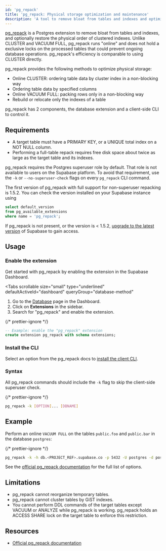 ```yaml
---
id: 'pg_repack'
title: 'pg_repack: Physical storage optimization and maintenance'
description: 'A tool to remove bloat from tables and indexes and optimize physical data order and physical storage'
---
```


[pg_repack](https://github.com/reorg/pg_repack) is a Postgres extension to remove bloat from tables and indexes, and optionally restore the physical order of clustered indexes. Unlike CLUSTER and VACUUM FULL, pg_repack runs "online" and does not hold a exclusive locks on the processed tables that could prevent ongoing database operations. pg_repack's efficiency is comparable to using CLUSTER directly.

pg_repack provides the following methods to optimize physical storage:

- Online CLUSTER: ordering table data by cluster index in a non-blocking way
- Ordering table data by specified columns
- Online VACUUM FULL: packing rows only in a non-blocking way
- Rebuild or relocate only the indexes of a table

pg_repack has 2 components, the database extension and a client-side CLI to control it.

## Requirements

- A target table must have a PRIMARY KEY, or a UNIQUE total index on a NOT NULL column.
- Performing a full-table repack requires free disk space about twice as large as the target table and its indexes.

pg_repack requires the Postgres superuser role by default. That role is not available to users on the Supabase platform. To avoid that requirement, use the `-k` or `--no-superuser-check` flags on every `pg_repack` CLI command.

The first version of pg_repack with full support for non-superuser repacking is 1.5.2. You can check the version installed on your Supabase instance using

```sql
select default_version
from pg_available_extensions
where name = 'pg_repack';
```

If pg_repack is not present, or the version is < 1.5.2, [upgrade to the latest version](/docs/guides/platform/upgrading) of Supabase to gain access.

## Usage

### Enable the extension

Get started with pg_repack by enabling the extension in the Supabase Dashboard.

<Tabs
  scrollable
  size="small"
  type="underlined"
  defaultActiveId="dashboard"
  queryGroup="database-method"
>
<TabPanel id="dashboard" label="Dashboard">

1. Go to the [Database](https://supabase.com/dashboard/project/_/database/tables) page in the Dashboard.
2. Click on **Extensions** in the sidebar.
3. Search for "pg_repack" and enable the extension.

</TabPanel>
<TabPanel id="sql" label="SQL">

{/* prettier-ignore */}
```sql
-- Example: enable the "pg_repack" extension
create extension pg_repack with schema extensions;
```

</TabPanel>
</Tabs>

### Install the CLI

Select an option from the pg_repack docs to [install the client CLI](https://reorg.github.io/pg_repack/#download).

### Syntax

All pg_repack commands should include the `-k` flag to skip the client-side superuser check.

{/* prettier-ignore */}
```sh
pg_repack -k [OPTION]... [DBNAME]
```

## Example

Perform an online `VACUUM FULL` on the tables `public.foo` and `public.bar` in the database `postgres`:

{/* prettier-ignore */}
```sh
pg_repack -k -h db.<PROJECT_REF>.supabase.co -p 5432 -U postgres -d postgres --no-order --table public.foo --table public.bar
```

See the [official pg_repack documentation](https://reorg.github.io/pg_repack/) for the full list of options.

## Limitations

- pg_repack cannot reorganize temporary tables.
- pg_repack cannot cluster tables by GiST indexes.
- You cannot perform DDL commands of the target tables except VACUUM or ANALYZE while pg_repack is working.
  pg_repack holds an ACCESS SHARE lock on the target table to enforce this restriction.

## Resources

- [Official pg_repack documentation](https://reorg.github.io/pg_repack/)
